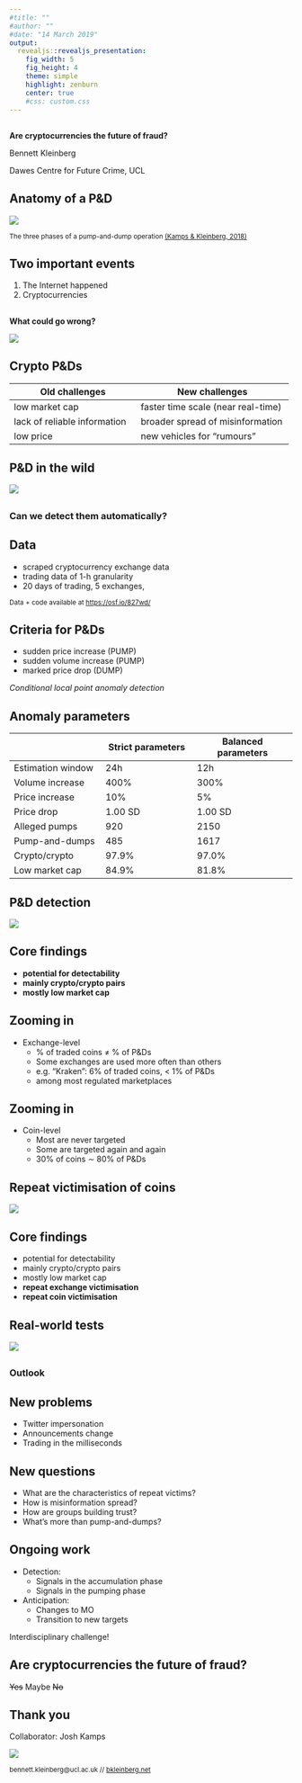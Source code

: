 ```yaml
---
#title: ""
#author: ""
#date: "14 March 2019"
output:
  revealjs::revealjs_presentation:
    fig_width: 5 
    fig_height: 4 
    theme: simple
    highlight: zenburn
    center: true
    #css: custom.css
---
```


## {data-background="./ucl_artwork/ucl-banner-land-darkblue-rgb.png" data-background-size="70%" data-background-position="top" data-background-opacity="1"}

**Are cryptocurrencies the future of fraud?**

Bennett Kleinberg

Dawes Centre for Future Crime, UCL

## {data-background="./sharessinger.jpg" data-background-size="50%" data-background-position="center" data-background-opacity="1"}

<!-- <img src="./sharessinger.jpg"> -->

## Anatomy of a P&D

<img src="./threephases.png">

<small>The three phases of a pump-and-dump operation [(Kamps & Kleinberg, 2018)](https://crimesciencejournal.biomedcentral.com/articles/10.1186/s40163-018-0093-5)</small>

## Two important events

1. The Internet happened
2. Cryptocurrencies

##

**What could go wrong?**

<img src="./oops.gif">

## Crypto P&Ds

| Old challenges               	| New challenges                     	|
|------------------------------	|------------------------------------	|
| low market cap               	| faster time scale (near real-time) 	|
| lack of reliable information 	| broader spread of misinformation   	|
| low price                    	| new vehicles for "rumours"         	|

## P&D in the wild

<img src="./pd1.png">

## 

### Can we detect them automatically?

## Data

- scraped cryptocurrency exchange data
- trading data of 1-h granularity
- 20 days of trading, 5 exchanges, 

<small>Data + code available at [https://osf.io/827wd/](https://osf.io/827wd/)</small>

## Criteria for P&Ds

- sudden price increase (PUMP)
- sudden volume increase (PUMP)
- marked price drop (DUMP)

_Conditional local point anomaly detection_

## Anomaly parameters

|                   	| Strict parameters 	| Balanced parameters 	|
|-------------------	|-------------------	|---------------------	|
| Estimation window 	| 24h               	| 12h                 	|
| Volume increase   	| 400%              	| 300%                	|
| Price increase    	| 10%               	| 5%                  	|
| Price drop        	| 1.00 SD           	| 1.00 SD             	|
| Alleged pumps     	| 920               	| 2150                	|
| Pump-and-dumps    	| 485               	| 1617                	|
| Crypto/crypto     	| 97.9%             	| 97.0%               	|
| Low market cap    	| 84.9%             	| 81.8%               	|


## P&D detection

<img src="./pd2.png">

## Core findings

- **potential for detectability**
- **mainly crypto/crypto pairs**
- **mostly low market cap**

## Zooming in

- Exchange-level
    - % of traded coins $\neq$ % of P&Ds
    - Some exchanges are used more often than others
    - e.g. "Kraken": 6% of traded coins, < 1% of P&Ds
    - among most regulated marketplaces

## Zooming in

- Coin-level
    - Most are never targeted
    - Some are targeted again and again
    - 30% of coins $\sim$ 80% of P&Ds


## Repeat victimisation of coins

<img src="./pd3.png">


## Core findings

- potential for detectability
- mainly crypto/crypto pairs
- mostly low market cap
- **repeat exchange victimisation**
- **repeat coin victimisation**

## Real-world tests

<img src="./pd4.png">

##

### Outlook

## New problems

- Twitter impersonation
- Announcements change
- Trading in the milliseconds

## New questions

- What are the characteristics of repeat victims?
- How is misinformation spread?
- How are groups building trust?
- What's more than pump-and-dumps?

## Ongoing work

- Detection:
    - Signals in the accumulation phase
    - Signals in the pumping phase
- Anticipation:
    - Changes to MO
    - Transition to new targets

Interdisciplinary challenge!

## Are cryptocurrencies the future of fraud?

~~Yes~~ Maybe ~~No~~

## Thank you

Collaborator: Josh Kamps

<img src="./end.png">

<small>bennett.kleinberg@ucl.ac.uk // [bkleinberg.net](https://bkleinberg.net/)</small>

